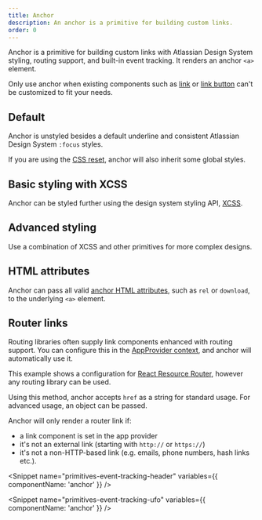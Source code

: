 ```yaml
---
title: Anchor
description: An anchor is a primitive for building custom links.
order: 0
---
```




<CodeDocsHeader
  name="@atlaskit/primitives"
  repository="https://bitbucket.org/atlassian/atlassian-frontend-mirror"
  directoryName="primitives"
/>

Anchor is a primitive for building custom links with Atlassian Design System styling, routing support, and built-in event tracking. It renders an anchor `<a>` element.

Only use anchor when existing components such as [link](/components/link/examples) or [link button](/components/button/link-button/examples) can't be customized to fit your needs.

## Default

Anchor is unstyled besides a default underline and consistent Atlassian Design System `:focus` styles.

If you are using the [CSS reset](/components/css-reset/examples), anchor will also inherit some global styles.

<Example Component={AnchorDefault} packageName="@atlaskit/primitives/anchor" />

## Basic styling with XCSS

Anchor can be styled further using the design system styling API, [XCSS](/components/primitives/xcss).

<Example Component={AnchorBasic} packageName="@atlaskit/primitives/anchor" />

## Advanced styling

Use a combination of XCSS and other primitives for more complex designs.

<Example Component={AnchorStyled} packageName="@atlaskit/primitives/anchor" />

## HTML attributes

Anchor can pass all valid [anchor HTML attributes](https://developer.mozilla.org/en-US/docs/Web/HTML/Element/a#attributes), such as `rel` or `download`, to the underlying `<a>` element.

<Example
  Component={AnchorHtmlAttributes}
  packageName="@atlaskit/primitives/anchor"
/>

## Router links

Routing libraries often supply link components enhanced with routing support. You can configure this in the [AppProvider context](/components/app-provider/examples#router-links), and anchor will automatically use it.

This example shows a configuration for [React Resource Router](https://github.com/atlassian-labs/react-resource-router), however any routing library can be used.

Using this method, anchor accepts `href` as a string for standard usage. For advanced usage, an object can be passed.

Anchor will only render a router link if:

- a link component is set in the app provider
- it's not an external link (starting with `http://` or `https://`)
- it's not a non-HTTP-based link (e.g. emails, phone numbers, hash links etc.).

<Example
  Component={AnchorRouterLinkConfiguration}
  packageName="@atlaskit/primitives/anchor"
  appearance="source-only"
/>

<Snippet
  name="primitives-event-tracking-header"
  variables={{ componentName: 'anchor' }}
/>

<Example
  Component={AnchorAnalytics}
  packageName="@atlaskit/primitives/anchor"
/>

<Snippet name="primitives-event-tracking-gasv3" />

<Example
  Component={AnchorAnalyticsGASv3}
  packageName="@atlaskit/primitives/anchor"
/>

<Snippet
  name="primitives-event-tracking-ufo"
  variables={{ componentName: 'anchor' }}
/>

<Example
  Component={AnchorPressTracing}
  packageName="@atlaskit/primitives/anchor"
/>
